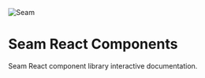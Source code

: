 
<style>
  {`
  .logo {
      width: 200px;
      margin-top: 40px;
      margin-bottom: 40px;
    }
  `}
</style>

<Meta title='Seam React Components' />

<img src={seamWordmarkS} alt='Seam' class='logo' />

# Seam React Components

Seam React component library interactive documentation.
